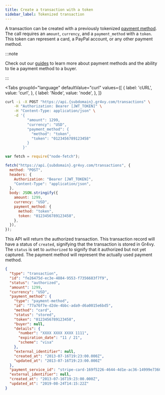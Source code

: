 ```yaml
---
title: Create a transaction with a token
sidebar_label: Tokenized transaction
---
```



A transaction can be created with a previously tokenized [payment
method][guides]. The call requires an `amount`, `currency`, and a
`payment_method` with a `token`. This token can represent a card, a PayPal
account, or any other payment method.

:::note

Check out our [guides] to learn more about payment methods and the ability to
tie a payment method to a buyer.

:::

<Tabs
  groupId="language"
  defaultValue="curl"
  values={[
    { label: 'cURL', value: 'curl', },
    { label: 'Node', value: 'node', },
  ]}
>
  <TabItem value="curl">

```bash {5-10}
curl -i -X POST "https://api.{subdomain}.gr4vy.com/transactions" \
    -H "Authorization: Bearer [JWT_TOKEN]" \
    -H "Content-Type: application/json" \
    -d '{
          "amount": 1299,
          "currency": "USD",
          "payment_method": {
            "method": "token",
            "token": "0123456789123458"
          }
        }'
```

  </TabItem>
  <TabItem value="node">

```js {10-15}
var fetch = require("node-fetch");

fetch("https://api.{subdomain}.gr4vy.com/transactions", {
  method: "POST",
  headers: {
    Authorization: "Bearer [JWT_TOKEN]",
    "Content-Type": "application/json",
  },
  body: JSON.stringify({
    amount: 1299,
    currency: "USD",
    payment_method: {
      method: "token",
      token: "0123456789123458",
    },
  }),
});
```

</TabItem>
</Tabs>

This API will return the authorized transaction. This transaction record will
have a status of `created`, signifying that the transaction is stored in Gr4vy.
The `status` is set to `authorized` to signify that it authorized but not yet
captured. The payment method will represent the actually used payment method.

```json
{
  "type": "transaction",
  "id": "fe26475d-ec3e-4884-9553-f7356683f7f9",
  "status": "authorized",
  "amount": 1299,
  "currency": "USD",
  "payment_method": {
    "type": "payment-method",
    "id": "77a76f7e-d2de-4bbc-ada9-d6a0015e6bd5",
    "method": "card",
    "status": "stored",
    "token": "0123456789123458",
    "buyer": null,
    "details": {
      "number": "XXXX XXXX XXXX 1111",
      "expiration_date": "11 / 21",
      "scheme": "visa"
    },
    "external_identifier": null,
    "created_at": "2013-07-16T19:23:00.000Z",
    "updated_at": "2013-07-16T19:23:00.000Z"
  },
  "payment_service_id": "stripe-card-169f5226-4644-4d1e-ac36-14999e73601f",
  "external_identifier": null,
  "created_at": "2013-07-16T19:23:00.000Z",
  "updated_at": "2019-08-24T14:15:22Z"
}
```

[guides]: /guides/payment-methods
